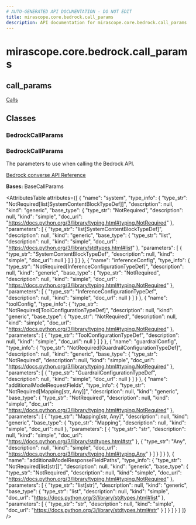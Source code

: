 ```yaml
---
# AUTO-GENERATED API DOCUMENTATION - DO NOT EDIT
title: mirascope.core.bedrock.call_params
description: API documentation for mirascope.core.bedrock.call_params
---
```


# mirascope.core.bedrock.call_params

## <ApiType type="Module" module="mirascope.core.bedrock.call_params" path="core/bedrock/call_params" symbolName="call_params" /> call_params

<Info title="Usage">

[Calls](/docs/mirascope/learn/calls#provider-specific-parameters)

</Info>

## Classes

### BedrockCallParams

### <ApiType type="Class" module="mirascope.core.bedrock.call_params" path="core/bedrock/call_params" symbolName="BedrockCallParams" /> BedrockCallParams

The parameters to use when calling the Bedrock API.

[Bedrock converse API Reference](https://boto3.amazonaws.com/v1/documentation/api/latest/reference/services/bedrock-runtime/client/converse.html)

**Bases:** BaseCallParams

<AttributesTable
  attributes={[
  {
    "name": "system",
    "type_info": {
      "type_str": "NotRequired[list[SystemContentBlockTypeDef]]",
      "description": null,
      "kind": "generic",
      "base_type": {
        "type_str": "NotRequired",
        "description": null,
        "kind": "simple",
        "doc_url": "https://docs.python.org/3/library/typing.html#typing.NotRequired"
      },
      "parameters": [
        {
          "type_str": "list[SystemContentBlockTypeDef]",
          "description": null,
          "kind": "generic",
          "base_type": {
            "type_str": "list",
            "description": null,
            "kind": "simple",
            "doc_url": "https://docs.python.org/3/library/stdtypes.html#list"
          },
          "parameters": [
            {
              "type_str": "SystemContentBlockTypeDef",
              "description": null,
              "kind": "simple",
              "doc_url": null
            }
          ]
        }
      ]
    }
  },
  {
    "name": "inferenceConfig",
    "type_info": {
      "type_str": "NotRequired[InferenceConfigurationTypeDef]",
      "description": null,
      "kind": "generic",
      "base_type": {
        "type_str": "NotRequired",
        "description": null,
        "kind": "simple",
        "doc_url": "https://docs.python.org/3/library/typing.html#typing.NotRequired"
      },
      "parameters": [
        {
          "type_str": "InferenceConfigurationTypeDef",
          "description": null,
          "kind": "simple",
          "doc_url": null
        }
      ]
    }
  },
  {
    "name": "toolConfig",
    "type_info": {
      "type_str": "NotRequired[ToolConfigurationTypeDef]",
      "description": null,
      "kind": "generic",
      "base_type": {
        "type_str": "NotRequired",
        "description": null,
        "kind": "simple",
        "doc_url": "https://docs.python.org/3/library/typing.html#typing.NotRequired"
      },
      "parameters": [
        {
          "type_str": "ToolConfigurationTypeDef",
          "description": null,
          "kind": "simple",
          "doc_url": null
        }
      ]
    }
  },
  {
    "name": "guardrailConfig",
    "type_info": {
      "type_str": "NotRequired[GuardrailConfigurationTypeDef]",
      "description": null,
      "kind": "generic",
      "base_type": {
        "type_str": "NotRequired",
        "description": null,
        "kind": "simple",
        "doc_url": "https://docs.python.org/3/library/typing.html#typing.NotRequired"
      },
      "parameters": [
        {
          "type_str": "GuardrailConfigurationTypeDef",
          "description": null,
          "kind": "simple",
          "doc_url": null
        }
      ]
    }
  },
  {
    "name": "additionalModelRequestFields",
    "type_info": {
      "type_str": "NotRequired[Mapping[str, Any]]",
      "description": null,
      "kind": "generic",
      "base_type": {
        "type_str": "NotRequired",
        "description": null,
        "kind": "simple",
        "doc_url": "https://docs.python.org/3/library/typing.html#typing.NotRequired"
      },
      "parameters": [
        {
          "type_str": "Mapping[str, Any]",
          "description": null,
          "kind": "generic",
          "base_type": {
            "type_str": "Mapping",
            "description": null,
            "kind": "simple",
            "doc_url": null
          },
          "parameters": [
            {
              "type_str": "str",
              "description": null,
              "kind": "simple",
              "doc_url": "https://docs.python.org/3/library/stdtypes.html#str"
            },
            {
              "type_str": "Any",
              "description": null,
              "kind": "simple",
              "doc_url": "https://docs.python.org/3/library/typing.html#typing.Any"
            }
          ]
        }
      ]
    }
  },
  {
    "name": "additionalModelResponseFieldPaths",
    "type_info": {
      "type_str": "NotRequired[list[str]]",
      "description": null,
      "kind": "generic",
      "base_type": {
        "type_str": "NotRequired",
        "description": null,
        "kind": "simple",
        "doc_url": "https://docs.python.org/3/library/typing.html#typing.NotRequired"
      },
      "parameters": [
        {
          "type_str": "list[str]",
          "description": null,
          "kind": "generic",
          "base_type": {
            "type_str": "list",
            "description": null,
            "kind": "simple",
            "doc_url": "https://docs.python.org/3/library/stdtypes.html#list"
          },
          "parameters": [
            {
              "type_str": "str",
              "description": null,
              "kind": "simple",
              "doc_url": "https://docs.python.org/3/library/stdtypes.html#str"
            }
          ]
        }
      ]
    }
  }
]}
/>




